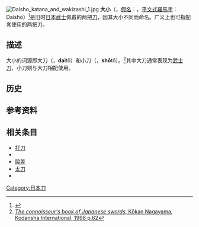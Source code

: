 {{expand|time=2015-07-13T10:02:05+00:00}}
{{refimprove|time=2015-07-14T16:02:05+00:00}}
[[File:Daisho_katana_and_wakizashi_1.jpg|thumb]]
'''大小'''（{{lang-ja|大小}}，[[日語假名|假名]]：{{lang|ja|だいしょう}}，[[平文式羅馬字|平文式羅馬字]]：Daishō）<ref>{{Cite web |url=http://books.google.com/books?id=vFS2iT8QjqEC&pg=PA68&dq=daisho&hl=en&ei=B-ofTY68Moqr8AbxsqntDQ&sa=X&oi=book_result&ct=result&resnum=7&ved=0CEEQ6AEwBg#v=onepage&q=daisho&f=false |title=''The Japanese sword'', Kanzan Satō, Kodansha International, 1983 p.68 |accessdate=2015-07-13 |archive-date=2014-01-22 |archive-url=https://web.archive.org/web/20140122053654/http://books.google.com/books?id=vFS2iT8QjqEC&pg=PA68&dq=daisho&hl=en&ei=B-ofTY68Moqr8AbxsqntDQ&sa=X&oi=book_result&ct=result&resnum=7&ved=0CEEQ6AEwBg#v=onepage&q=daisho&f=false |dead-url=no }}</ref>是旧时[[日本|日本]][[武士|武士]]佩戴的两把[[日本刀|刀]]，因其大小不同而命名。广义上也可指配套使用的两把刀。

== 描述 ==
大小的词源即大刀（{{lang|ja|だいとう}}，'''dai'''tō）和小刀（{{lang|ja|しょうとう}}，'''shō'''tō）。<ref>[http://books.google.com/books?id=zPyswmGDBFkC&pg=PA62&dq=daisho&hl=en&ei=9kGlTcjEFaXy0gGV1OTyCA&sa=X&oi=book_result&ct=result&resnum=8&ved=0CFAQ6AEwBzg8#v=onepage&q=daisho&f=true ''The connoisseur's book of Japanese swords'', Kōkan Nagayama, Kodansha International, 1998 p.62]</ref>其中大刀通常表现为[[武士刀|武士刀]]，小刀则与大刀相配使用。

== 历史 ==


== 参考资料 ==
{{reflist}}

== 相关条目 ==
* [[打刀|打刀]]
* {{link-ja|本差|本差}}
* [[脇差|脇差]]
* [[太刀|太刀]]
* {{link-ja|小太刀術|小太刀術}}

[[Category:日本刀|Category:日本刀]]